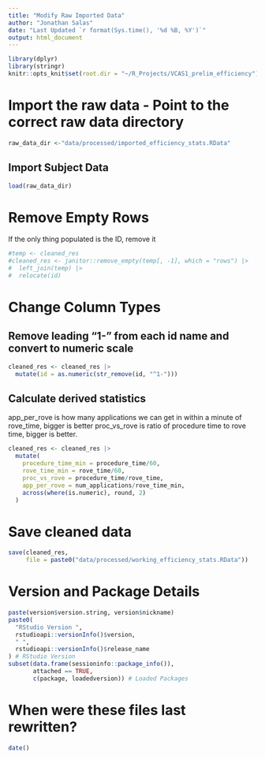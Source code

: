 ```yaml
---
title: "Modify Raw Imported Data"
author: "Jonathan Salas"
date: "Last Updated `r format(Sys.time(), '%d %B, %Y')`"
output: html_document
---
```


```r
library(dplyr)
library(stringr)
knitr::opts_knit$set(root.dir = "~/R_Projects/VCAS1_prelim_efficiency")
```

# Import the raw data - Point to the correct raw data directory

```r
raw_data_dir <-"data/processed/imported_efficiency_stats.RData"
```


## Import Subject Data
```r
load(raw_data_dir)
```

# Remove Empty Rows 

If the only thing populated is the ID, remove it

```r
#temp <- cleaned_res
#cleaned_res <- janitor::remove_empty(temp[, -1], which = "rows") |>
#  left_join(temp) |>
#  relocate(id)
```


# Change Column Types

## Remove leading "1-" from each id name and convert to numeric scale
```r
cleaned_res <- cleaned_res |>
  mutate(id = as.numeric(str_remove(id, "^1-")))
```

## Calculate derived statistics

app_per_rove is how many applications we can get in within a minute of rove_time, bigger is better
proc_vs_rove is ratio of procedure time to rove time, bigger is better. 

```r
cleaned_res <- cleaned_res |>
  mutate(
    procedure_time_min = procedure_time/60,
    rove_time_min = rove_time/60,
    proc_vs_rove = procedure_time/rove_time,
    app_per_rove = num_applications/rove_time_min,
    across(where(is.numeric), round, 2)
  ) 
```

# Save cleaned data

```r
save(cleaned_res, 
     file = paste0("data/processed/working_efficiency_stats.RData"))
```

# Version and Package Details

```r
paste(version$version.string, version$nickname)
paste0(
  "RStudio Version ",
  rstudioapi::versionInfo()$version,
  " ",
  rstudioapi::versionInfo()$release_name
) # RStudio Version
subset(data.frame(sessioninfo::package_info()),
       attached == TRUE,
       c(package, loadedversion)) # Loaded Packages
```

# When were these files last rewritten?

```r
date()
```